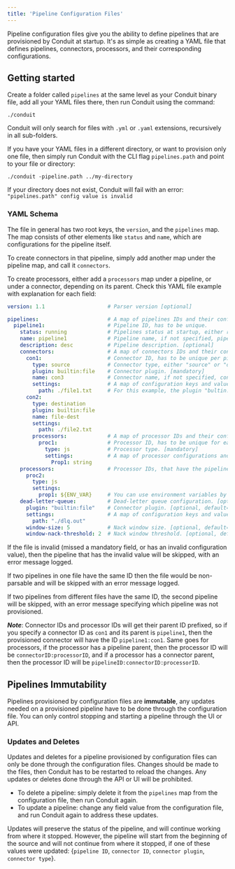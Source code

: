 ```yaml
---
title: 'Pipeline Configuration Files'
---
```


Pipeline configuration files give you the ability to define pipelines that are provisioned by Conduit at startup.
It's as simple as creating a YAML file that defines pipelines, connectors, processors, and their corresponding configurations.

## Getting started

Create a folder called `pipelines` at the same level as your Conduit binary file, add all your YAML files
there, then run Conduit using the command:

```shell
./conduit
```

Conduit will only search for files with `.yml` or `.yaml` extensions, recursively in all sub-folders.

If you have your YAML files in a different directory, or want to provision only one file, then simply run Conduit with
the CLI flag `pipelines.path` and point to your file or directory:

```shell
./conduit -pipeline.path ../my-directory
```

If your directory does not exist, Conduit will fail with an error: `"pipelines.path" config value is invalid`

### YAML Schema

The file in general has two root keys, the `version`, and the `pipelines` map. The map consists of other elements like
`status` and `name`, which are configurations for the pipeline itself.

To create connectors in that pipeline, simply add another map under the pipeline map, and call it `connectors`.

To create processors, either add a `processors` map under a pipeline, or under a connector, depending on its parent.
Check this YAML file example with explanation for each field:

``` yaml
version: 1.1                    # Parser version [optional]

pipelines:                      # A map of pipelines IDs and their configurations.
  pipeline1:                    # Pipeline ID, has to be unique.
    status: running             # Pipelines status at startup, either running or stopped. [mandatory]
    name: pipeline1             # Pipeline name, if not specified, pipeline ID will be used as name. [optional]
    description: desc           # Pipeline description. [optional]
    connectors:                 # A map of connectors IDs and their configurations.
      con1:                     # Connector ID, has to be unique per pipeline.
        type: source            # Connector type, either "source" or "destination". [mandatory]
        plugin: builtin:file    # Connector plugin. [mandatory]
        name: con3              # Connector name, if not specified, connector ID will be used as name. [optional]
        settings:               # A map of configuration keys and values.
          path: ./file1.txt     # For this example, the plugin "bultin:file" has only one configuration, which is path.
      con2:
        type: destination
        plugin: builtin:file
        name: file-dest
        settings:
          path: ./file2.txt
        processors:             # A map of processor IDs and their configurations, "con2" is the processor parent.
          proc1:                # Processor ID, has to be unique for each parent
            type: js            # Processor type. [mandatory]
            settings:           # A map of processor configurations and values
              Prop1: string
    processors:                 # Processor IDs, that have the pipeline "pipeline1" as a parent.
      proc2:
        type: js
        settings:
          prop1: ${ENV_VAR}     # You can use environment variables by wrapping them in a dollar sign and curly braces ${}.
    dead-letter-queue:          # Dead-letter queue configuration. [optional]
      plugin: "builtin:file"    # Connector plugin. [optional, default=builtin:log]
      settings:                 # A map of configuration keys and values for the connector.
        path: "./dlq.out"
      window-size: 5            # Nack window size. [optional, default=1]
      window-nack-threshold: 2  # Nack window threshold. [optional, default=0]
```

If the file is invalid (missed a mandatory field, or has an invalid configuration value), then the pipeline that has the
invalid value will be skipped, with an error message logged.

If two pipelines in one file have the same ID then the file would be
non-parsable and will be skipped with an error message logged.

If two pipelines from different files have the same ID, the second pipeline will be skipped, with an error message
specifying which pipeline was not provisioned.

**_Note_**: Connector IDs and processor IDs will get their parent ID prefixed, so if you specify a connector ID as `con1`
and its parent is `pipeline1`, then the provisioned connector will have the ID `pipeline1:con1`. Same goes for processors,
if the processor has a pipeline parent, then the processor ID will be `connectorID:processorID`, and if a processor
has a connector parent, then the processor ID will be `pipelineID:connectorID:processorID`.

## Pipelines Immutability

Pipelines provisioned by configuration files are **immutable**, any updates needed on a provisioned pipeline have to be
done through the configuration file. You can only control stopping and starting a pipeline
through the UI or API.

### Updates and Deletes

Updates and deletes for a pipeline provisioned by configuration files can only be done through the configuration files.
Changes should be made to the files, then Conduit has to be restarted to reload the changes. Any updates or deletes done
through the API or UI will be prohibited.

* To delete a pipeline: simply delete it from the `pipelines` map from the configuration file, then run Conduit again.
* To update a pipeline: change any field value from the configuration file, and run Conduit again to address these updates.

Updates will preserve the status of the pipeline, and will continue working from where it stopped. However, the pipeline
will start from the beginning of the source and will not continue from where it stopped, if one of these values were updated:
{`pipeline ID`, `connector ID`, `connector plugin`, `connector type`}.
